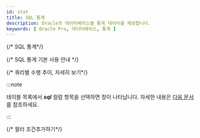 ```yaml
---
id: stat
title: SQL 통계
description: Oracle의 데이터베이스별 통계 데이터를 제공합니다.
keywords: [ Oracle Pro, 데이터베이스, 통계 ]
---
```


{/* SQL 통계*/}

<Dbstatsqldesc /> 

{/* SQL 통계 기본 사용 안내 */}

<Dbstatsqlbasic /> 

{/* 쿼리별 수행 추이, 자세히 보기*/}

<Dbstatsqlviewquery /> 

:::note

테이블 목록에서 ***sql*** 컬럼 항목을 선택하면 <Cmdname sid="TTL06224" className="uitext" /> 창이 나타납니다. 자세한 내용은 [다음 문서](usage-ui#query-details)를 참조하세요.

:::



{/* 필터 조건추가하기*/}

<Dbsqlfilter level={2} />